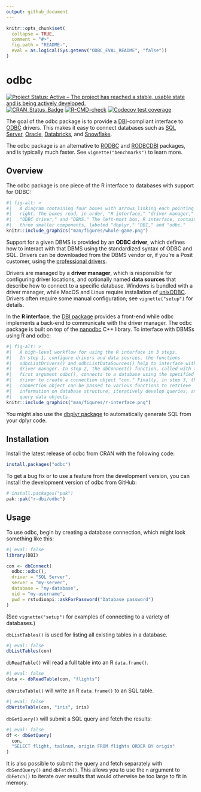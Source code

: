 ```yaml
---
output: github_document
---
```


<!-- README.md is generated from README.Rmd. Please edit that file -->

```r
knitr::opts_chunk$set(
  collapse = TRUE,
  comment = "#>",
  fig.path = "README-",
  eval = as.logical(Sys.getenv("ODBC_EVAL_README", "false"))
)
```

# odbc
<!-- badges: start -->
[![Project Status: Active – The project has reached a stable, usable state and is being actively developed.](http://www.repostatus.org/badges/latest/active.svg)](https://www.repostatus.org/)
[![CRAN_Status_Badge](http://www.r-pkg.org/badges/version/odbc)](https://cran.r-project.org/package=odbc)
[![R-CMD-check](https://github.com/r-dbi/odbc/actions/workflows/R-CMD-check.yaml/badge.svg)](https://github.com/r-dbi/odbc/actions/workflows/R-CMD-check.yaml)
[![Codecov test coverage](https://codecov.io/gh/r-dbi/odbc/branch/main/graph/badge.svg)](https://app.codecov.io/gh/r-dbi/odbc?branch=main)
<!-- badges: end -->

The goal of the odbc package is to provide a [DBI](https://dbi.r-dbi.org/)-compliant interface to [ODBC](https://learn.microsoft.com/en-us/sql/odbc/microsoft-open-database-connectivity-odbc) drivers. This makes it easy to connect databases such as [SQL Server](https://www.microsoft.com/en-us/sql-server/), [Oracle](https://www.oracle.com/database), [Databricks](https://www.databricks.com/), and [Snowflake](https://www.snowflake.com/en/).

The odbc package is an alternative to
[RODBC](https://cran.r-project.org/package=RODBC) and [RODBCDBI](https://cran.r-project.org/package=RODBCDBI) packages, and is typically much faster. See `vignette("benchmarks")` to learn more.

## Overview

The odbc package is one piece of the R interface to databases with support for ODBC:

```r
#| fig-alt: > 
#|   A diagram containing four boxes with arrows linking each pointing left to 
#|   right. The boxes read, in order, "R interface," "driver manager," 
#|   "ODBC driver," and "DBMS." The left-most box, R interface, contains 
#|   three smaller components, labeled "dbplyr," "DBI," and "odbc."
knitr::include_graphics("man/figures/whole-game.png")
```

Support for a given DBMS is provided by an **ODBC driver**, which defines how to interact with that DBMS using the standardized syntax of ODBC and SQL. Drivers can be downloaded from the DBMS vendor or, if you're a Posit customer, using the [professional drivers](https://docs.posit.co/pro-drivers/).

Drivers are managed by a **driver manager**, which is responsible for configuring driver locations, and optionally named **data sources** that describe how to connect to a specific database. Windows is bundled with a driver manager, while MacOS and Linux require installation of [unixODBC](https://www.unixodbc.org/). Drivers often require some manual configuration; see `vignette("setup")` for details.

In the **R interface**, the [DBI package](https://dbi.r-dbi.org/) provides a front-end while odbc implements a back-end to communicate with the driver manager. The odbc package is built on top of the
[nanodbc](https://nanodbc.github.io/nanodbc/) C++ library. To interface with DBMSs using R and odbc:

```r
#| fig-alt: >
#|   A high-level workflow for using the R interface in 3 steps. 
#|   In step 1, configure drivers and data sources, the functions 
#|   odbcListDrivers() and odbcListDataSources() help to interface with the 
#|   driver manager. In step 2, the dbConnect() function, called with the 
#|   first argument odbc(), connects to a database using the specified ODBC 
#|   driver to create a connection object "con." Finally, in step 3, that 
#|   connection object can be passed to various functions to retrieve 
#|   information on database structure, iteratively develop queries, and 
#|   query data objects.
knitr::include_graphics("man/figures/r-interface.png")
```

You might also use the [dbplyr package](https://dbplyr.tidyverse.org/) to automatically generate SQL from your dplyr code.

## Installation 

Install the latest release of odbc from CRAN with the following code:

```r
install.packages("odbc")
```

To get a bug fix or to use a feature from the development version, you can install the development version of odbc from GitHub:

```r
# install.packages("pak")
pak::pak("r-dbi/odbc")
```

## Usage

To use odbc, begin by creating a database connection, which might look something like this:

```r
#| eval: false
library(DBI)

con <- dbConnect(
  odbc::odbc(),
  driver = "SQL Server",
  server = "my-server",
  database = "my-database",
  uid = "my-username",
  pwd = rstudioapi::askForPassword("Database password")
)
```

(See `vignette("setup")` for examples of connecting to a variety of databases.)

`dbListTables()` is used for listing all existing tables in a database.

```r
#| eval: false
dbListTables(con)
```

`dbReadTable()` will read a full table into an R `data.frame()`.

```r
#| eval: false
data <- dbReadTable(con, "flights")
```

`dbWriteTable()` will write an R `data.frame()` to an SQL table.

```r
#| eval: false
dbWriteTable(con, "iris", iris)
```

`dbGetQuery()` will submit a SQL query and fetch the results:

```R
#| eval: false
df <- dbGetQuery(
  con,
  "SELECT flight, tailnum, origin FROM flights ORDER BY origin"
)
```

It is also possible to submit the query and fetch separately with `dbSendQuery()` and `dbFetch()`. This allows you to use the `n` argument to `dbFetch()` to iterate over results that would otherwise be too large to fit in memory.

